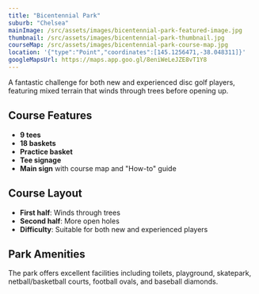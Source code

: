 ```yaml
---
title: "Bicentennial Park"
suburb: "Chelsea"
mainImage: /src/assets/images/bicentennial-park-featured-image.jpg
thumbnail: /src/assets/images/bicentennial-park-thumbnail.jpg
courseMap: /src/assets/images/bicentennial-park-course-map.jpg
location: '{"type":"Point","coordinates":[145.1256471,-38.048311]}'
googleMapsUrl: https://maps.app.goo.gl/8eniWeLeJZE8vT1Y8
---
```


A fantastic challenge for both new and experienced disc golf players, featuring mixed terrain that winds through trees before opening up.

## Course Features
- **9 tees**
- **18 baskets**
- **Practice basket**
- **Tee signage**
- **Main sign** with course map and "How-to" guide

## Course Layout
- **First half**: Winds through trees
- **Second half**: More open holes
- **Difficulty**: Suitable for both new and experienced players

## Park Amenities
The park offers excellent facilities including toilets, playground, skatepark, netball/basketball courts, football ovals, and baseball diamonds.